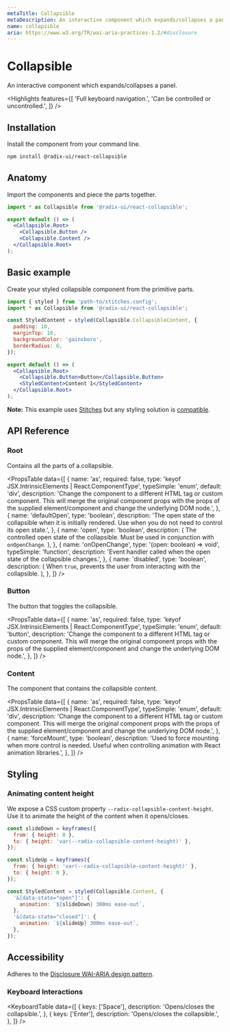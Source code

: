```yaml
---
metaTitle: Collapsible
metaDescription: An interactive component which expands/collapses a panel.
name: collapsible
aria: https://www.w3.org/TR/wai-aria-practices-1.2/#disclosure
---
```


# Collapsible

<Description>
  An interactive component which expands/collapses a panel.
</Description>

<Highlights
  features={[
    'Full keyboard navigation.',
    'Can be controlled or uncontrolled.',
  ]}
/>

## Installation

Install the component from your command line.

```bash
npm install @radix-ui/react-collapsible
```

## Anatomy

Import the components and piece the parts together.

```jsx
import * as Collapsible from '@radix-ui/react-collapsible';

export default () => (
  <Collapsible.Root>
    <Collapsible.Button />
    <Collapsible.Content />
  </Collapsible.Root>
);
```

## Basic example

Create your styled collapsible component from the primitive parts.

```jsx
import { styled } from 'path-to/stitches.config';
import * as Collapsible from '@radix-ui/react-collapsible';

const StyledContent = styled(Collapsible.CollapsibleContent, {
  padding: 10,
  marginTop: 10,
  backgroundColor: 'gainsboro',
  borderRadius: 6,
});

export default () => (
  <Collapsible.Root>
    <Collapsible.Button>Button</Collapsible.Button>
    <StyledContent>Content 1</StyledContent>
  </Collapsible.Root>
);
```

<Note>

**Note:** This example uses [Stitches](https://stitches.dev) but any styling solution is [compatible](/primitives/docs/overview/styling).

</Note>

## API Reference

### Root

Contains all the parts of a collapsible.

<PropsTable
  data={[
    {
      name: 'as',
      required: false,
      type: 'keyof JSX.IntrinsicElements | React.ComponentType<any>',
      typeSimple: 'enum',
      default: 'div',
      description:
        'Change the component to a different HTML tag or custom component. This will merge the original component props with the props of the supplied element/component and change the underlying DOM node.',
    },
    {
      name: 'defaultOpen',
      type: 'boolean',
      description:
        'The open state of the collapsible when it is initially rendered. Use when you do not need to control its open state.',
    },
    {
      name: 'open',
      type: 'boolean',
      description: (
        <span>
          The controlled open state of the collapsible. Must be used
          in conjunction with <Code>onOpenChange</Code>.
        </span>
      ),
    },
    {
      name: 'onOpenChange',
      type: '(open: boolean) => void',
      typeSimple: 'function',
      description:
        'Event handler called when the open state of the collapsible changes.',
    },
    {
      name: 'disabled',
      type: 'boolean',
      description: (
        <span>
          When <Code>true</Code>, prevents the user from interacting
          with the collapsible.
        </span>
      ),
    },
  ]}
/>

### Button

The button that toggles the collapsible.

<PropsTable
  data={[
    {
      name: 'as',
      required: false,
      type: 'keyof JSX.IntrinsicElements | React.ComponentType<any>',
      typeSimple: 'enum',
      default: 'button',
      description:
        'Change the component to a different HTML tag or custom component. This will merge the original component props with the props of the supplied element/component and change the underlying DOM node.',
    },
  ]}
/>

### Content

The component that contains the collapsible content.

<PropsTable
  data={[
    {
      name: 'as',
      required: false,
      type: 'keyof JSX.IntrinsicElements | React.ComponentType<any>',
      typeSimple: 'enum',
      default: 'div',
      description:
        'Change the component to a different HTML tag or custom component. This will merge the original component props with the props of the supplied element/component and change the underlying DOM node.',
    },
    {
      name: 'forceMount',
      type: 'boolean',
      description:
        'Used to force mounting when more control is needed. Useful when controlling animation with React animation libraries.',
    },
  ]}
/>

## Styling

### Animating content height

We expose a CSS custom property `--radix-collapsible-content-height`.<br />Use it to animate the height of the content when it opens/closes.

```jsx
const slideDown = keyframes({
  from: { height: 0 },
  to: { height: 'var(--radix-collapsible-content-height)' },
});

const slideUp = keyframes({
  from: { height: 'var(--radix-collapsible-content-height)' },
  to: { height: 0 },
});

const StyledContent = styled(Collapsible.Content, {
  '&[data-state="open"]': {
    animation: `${slideDown} 300ms ease-out`,
  },
  '&[data-state="closed"]': {
    animation: `${slideUp} 300ms ease-out`,
  },
});
```

## Accessibility

Adheres to the [Disclosure WAI-ARIA design pattern](https://www.w3.org/TR/wai-aria-practices-1.2/#disclosure).

### Keyboard Interactions

<KeyboardTable
  data={[
    {
      keys: ['Space'],
      description: 'Opens/closes the collapsible.',
    },
    {
      keys: ['Enter'],
      description: 'Opens/closes the collapsible.',
    },
  ]}
/>
